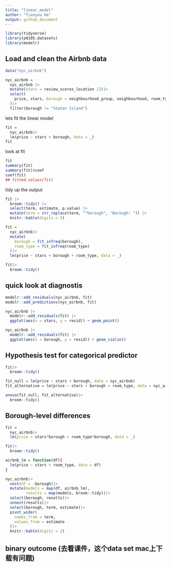 ```yaml
---
title: "linear_model"
author: "Tianyou He"
output: github_document
---
```


```r
library(tidyverse)
library(p8105.datasets)
library(modelr)
```
## Load and clean the Airbnb data
```r
data("nyc_airbnb")
```

```r
nyc_airbnb = 
  nyc_airbnb |>
  mutate(stars = review_scores_location /2)|>
  select(
    price, stars, borough = neighbourhood_group, neighbourhood, room_type
  )|>
  filter(borough != "Staten Island")
```

lets fit the linear model

```r
fit = 
  nyc_airbnb|>
  lm(price ~ stars + borough, data = _)
fit
```
look at fit
```r
fit
summary(fit)
summary(fit)$coef
coef(fit)
## fitted.values(fit)
```

tidy up the output

```r
fit |> 
  broom::tidy() |> 
  select(term, estimate, p.value) |> 
  mutate(term = str_replace(term, "^borough", "Borough: ")) |> 
  knitr::kable(digits = 3)
```

```r
fit = 
  nyc_airbnb|>
  mutate(
    borough = fct_infreq(borough),
    room_type = fct_infreq(room_type)
  )|>
  lm(price ~ stars + borough + room_type, data = _)

fit|>
  broom::tidy()
```


## quick look at diagnostis

```r
modelr::add_residuals(nyc_airbnb, fit)
modelr::add_predictions(nyc_airbnb, fit)
```
```r
nyc_airbnb |> 
  modelr::add_residuals(fit) |> 
  ggplot(aes(x = stars, y = resid)) + geom_point()
```
```r
nyc_airbnb |> 
  modelr::add_residuals(fit) |> 
  ggplot(aes(x = borough, y = resid)) + geom_violin()
```

## Hypothesis test for categorical predictor

```r
fit|>
  broom::tidy()
```

```r
fit_null = lm(price ~ stars + borough, data = nyc_airbnb)
fit_alternative = lm(price ~ stars + borough + room_type, data = nyc_airbnb)

anova(fit_null, fit_alternative)|>
  broom::tidy()
```

## Borough-level differences 

```r
fit = 
  nyc_airbnb|>
  lm(price = stars*borough + room_type*borough, data = _)

fit|>
  broom::tidy()
```

```r
airbnb_lm = function(df){
  lm(price ~ stars + room_type, data = df)
}

nyc_airbnb|>
  nest(df = -borough)|>
  mutate(models = map(df, airbnb_lm),
         results = map(models, broom::tidy))|>
  select(borough, results)|>
  unnest(results)|>
  select(borough, term, estimate)|>
  pivot_wider(
    names_from = term,
    values_from = estimate
  )|>
  knitr::kable(digits = 2)
```

## binary outcome (去看课件，这个data set mac上下载有问题)




